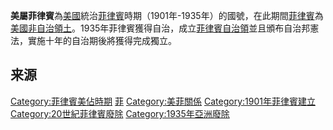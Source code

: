 {{expand|time=2010-06-18T04:16:56+00:00}}

{{Infobox former country
|native_name            = Insular Government of the Philippine Islands
|conventional_long_name = 菲律宾群岛岛民政府<br/>美属菲律宾
|common_name            = 美属菲律宾
|continent = moved from Category:Asia to Southeast Asia
|region                 = 南亚
|country                = 菲律宾
|era                    = 20世纪
|status                 = 特别领地
|status_text            = [[美国领土|美国领土]]
|empire                 = 美利坚合众国
|event_start            = 成立
|date_start             = 7月1日
|year_start             = 1901年
|event_end              = 解体
|date_end = 11月15日<ref name= InaugurationDate>{{Citation | url = http://www.ssc.edu.ph/centennial%20website/SSC%201930-1939.htm | title = Timeline 1930–1939 | publisher = St. Scholastica's College}}.</ref>{{Sfn |Gin Ooi | 2004|p= [http://books.google.com/books?id=QKgraWbb7yoC&pg=PA387&dq=15+november 387]}}{{Sfn | Zaide | 1994| p= 319}}<ref>{{citation | url = http://www.presidency.ucsb.edu/ws/index.php?pid=14980 | title = Proclamation 2148 on the Establishment of the Commonwealth of the Philippines | date = November 14, 1935 | first = Franklin D | last = Roosevelt | publisher = The American Presidency Project, University of California at Santa Barbara | quote = This Proclamation shall be effective upon its promulgation at Manila, Philippine Islands, on November 15, 1935, by the Secretary of War of the United States of America, who is hereby designated as my representative for that purpose.}}</ref>
|year_end               = 1935年
|p1                     = 菲律宾第一共和国
|flag_p1                = Philippines_Flag_Original.svg
|p2 = 西属东印度群岛
|flag_p2 = Flag_of_Spain_%281785-1873_and_1875-1931%29.svg

|s1                     = 菲律宾自治领
|flag_s1                = Flag of the Philippines (navy blue).svg
|image_flag             = Flag of the United States (1896-1908).svg
|flag_alt               = 
|flag                   = 菲律宾国旗
|flag_type              = 旗帜
|image_coat = Coat_of_Arms_Philippine_Islands_(1905–1936).svg
|coa_size               = 80px
|coat_alt               = 纹章
|symbol                 = 菲律宾国徽
|symbol_type            = 纹章
|image_map              = Location Philippines ASEAN.svg
|image_map_caption      = [[菲律宾群岛|菲律宾群岛]]在亚洲的位置
|government_type = [[美国领土|美国领土]]
|capital                = 马尼拉
|national_motto         = 
|national_anthem        = 
|common_languages       = 
|religion               = 
|currency               = 
<!-- Titles and names of the first and last leaders and their deputies -->
|leader1                = 威廉·霍华德·塔夫脱
|leader2                = 弗兰西斯·布顿·哈里森
|leader3                = 莱昂纳德·伍德
|leader4                = 弗兰克·墨菲
|year_leader1           = 1901年-1904年
|year_leader2           = 1913年-1921年
|year_leader3           = 1921年-1927年
|year_leader4           = 1933年-1935年
|title_leader           = 总督
|representative1        = <!-- Name of representative of head of state (e.g. colonial governor) -->
|representative2        = 
|representative3        = 
|representative4        = 
|year_representative1   = <!-- Years served -->
|year_representative2   = 
|year_representative3   = 
|year_representative4   = 
|title_representative   = <!-- Default: "Governor" -->
|deputy1                = <!-- Name of prime minister -->
|deputy2                = 
|deputy3                = 
|deputy4                = 
|year_deputy1           = <!-- Years served -->
|year_deputy2           = 
|year_deputy3           = 
|year_deputy4           = 
|title_deputy           = <!-- Default: "Prime minister" -->
<!-- Area and population of a given year -->
|stat_year1             = 1903年
|stat_area1             = 296296
|stat_pop1              = 7635426
|stat_year2             = 1918年
|stat_area2             = 296296
|stat_pop2              = 10350640
|stat_year3             = 
|stat_area3             = 
|stat_pop3              = 
|stat_year4             = 
|stat_area4             = 
|stat_pop4              = 
|stat_year5             = 
|stat_area5             = 
|stat_pop5              = 
|footnotes             = 面积和人口数据来自''[http://archive.org/stream/notesonvitalstat00brew#page/n3/mode/2up Notes on the vital statistics of the Philippine census of 1903]'' (1906), p. 1，和''[http://archive.org/stream/censusofphilippi01phil#page/n99/mode/2up Census of the Philippine Islands taken under the direction of the Philippine Legislature in the year 1918]'' (1920), p. 72.
}}

{{菲律宾历史}}
'''美屬菲律賓'''為[[美國|美國]]統治[[菲律賓|菲律賓]]時期（1901年-1935年）的國號，在此期間[[菲律賓|菲律賓]]為[[美國|美國]][[美國領土|非自治領土]]。1935年菲律賓獲得自治，成立[[菲律賓自治領|菲律賓自治領]]並且頒布自治邦憲法，實施十年的自治期後將獲得完成獨立。

== 来源 ==
{{reflist}}

[[Category:菲律賓美佔時期|Category:菲律賓美佔時期]]
[[Category:歷史上的美國領地及地區|菲]]
[[Category:美菲關係|Category:美菲關係]]
[[Category:1901年菲律賓建立|Category:1901年菲律賓建立]]
[[Category:20世紀菲律賓廢除|Category:20世紀菲律賓廢除]]
[[Category:1935年亞洲廢除|Category:1935年亞洲廢除]]